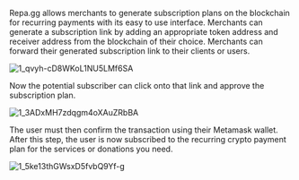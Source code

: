 
Repa.gg allows merchants to generate subscription plans on the blockchain for recurring payments with its easy to use interface. Merchants can generate a subscription link by adding an appropriate token address and receiver address from the blockchain of their choice. Merchants can forward their generated subscription link to their clients or users.

![1_qvyh-cD8WKoL1NU5LMf6SA](https://user-images.githubusercontent.com/8281782/197375716-c2b9f164-3ccb-4119-ac2d-701480227bee.jpeg)

Now the potential subscriber can click onto that link and approve the subscription plan.

![1_3ADxMH7zdqgm4oXAuZRbBA](https://user-images.githubusercontent.com/8281782/197375721-4cb9663f-0860-4f7e-b577-fd8bd477d1de.jpeg)

The user must then confirm the transaction using their Metamask wallet. After this step, the user is now subscribed to the recurring crypto payment plan for the services or donations you need.

![1_5ke13thGWsxD5fvbQ9Yf-g](https://user-images.githubusercontent.com/8281782/197375725-c26742a8-8f6f-4e7e-911a-03bdec192361.jpeg)